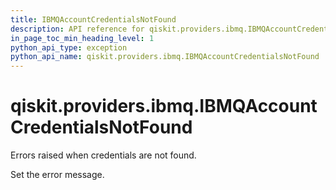```yaml
---
title: IBMQAccountCredentialsNotFound
description: API reference for qiskit.providers.ibmq.IBMQAccountCredentialsNotFound
in_page_toc_min_heading_level: 1
python_api_type: exception
python_api_name: qiskit.providers.ibmq.IBMQAccountCredentialsNotFound
---
```


<span id="qiskit-providers-ibmq-ibmqaccountcredentialsnotfound" />

# qiskit.providers.ibmq.IBMQAccountCredentialsNotFound

<Class id="qiskit.providers.ibmq.IBMQAccountCredentialsNotFound" isDedicatedPage={true} github="https://github.com/qiskit/qiskit-ibmq-provider/tree/stable/0.18/qiskit/providers/ibmq/exceptions.py" signature="IBMQAccountCredentialsNotFound(*message)" modifiers="exception">
  Errors raised when credentials are not found.

  Set the error message.
</Class>

